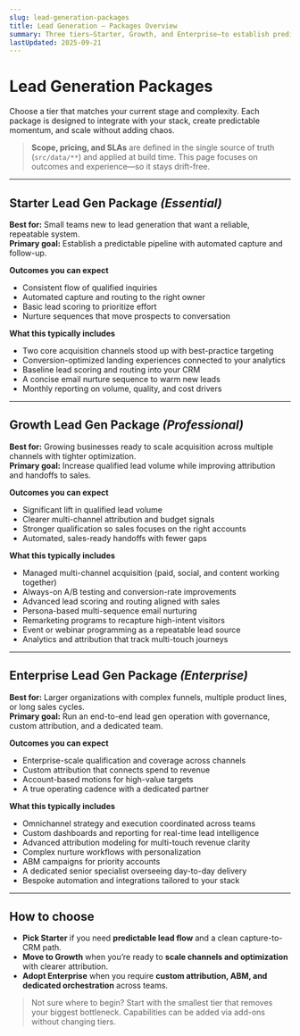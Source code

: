 ```yaml
---
slug: lead-generation-packages
title: Lead Generation — Packages Overview
summary: Three tiers—Starter, Growth, and Enterprise—to establish predictable lead flow, scale multi-channel acquisition, and run a governed, data-driven pipeline.
lastUpdated: 2025-09-21
---
```


# Lead Generation Packages

Choose a tier that matches your current stage and complexity. Each package is designed to integrate with your stack, create predictable momentum, and scale without adding chaos.

> **Scope, pricing, and SLAs** are defined in the single source of truth (`src/data/**`) and applied at build time. This page focuses on outcomes and experience—so it stays drift-free.

---

## Starter Lead Gen Package _(Essential)_

**Best for:** Small teams new to lead generation that want a reliable, repeatable system.  
**Primary goal:** Establish a predictable pipeline with automated capture and follow-up.

**Outcomes you can expect**
- Consistent flow of qualified inquiries
- Automated capture and routing to the right owner
- Basic lead scoring to prioritize effort
- Nurture sequences that move prospects to conversation

**What this typically includes**
- Two core acquisition channels stood up with best-practice targeting
- Conversion-optimized landing experiences connected to your analytics
- Baseline lead scoring and routing into your CRM
- A concise email nurture sequence to warm new leads
- Monthly reporting on volume, quality, and cost drivers

---

## Growth Lead Gen Package _(Professional)_

**Best for:** Growing businesses ready to scale acquisition across multiple channels with tighter optimization.  
**Primary goal:** Increase qualified lead volume while improving attribution and handoffs to sales.

**Outcomes you can expect**
- Significant lift in qualified lead volume
- Clearer multi-channel attribution and budget signals
- Stronger qualification so sales focuses on the right accounts
- Automated, sales-ready handoffs with fewer gaps

**What this typically includes**
- Managed multi-channel acquisition (paid, social, and content working together)
- Always-on A/B testing and conversion-rate improvements
- Advanced lead scoring and routing aligned with sales
- Persona-based multi-sequence email nurturing
- Remarketing programs to recapture high-intent visitors
- Event or webinar programming as a repeatable lead source
- Analytics and attribution that track multi-touch journeys

---

## Enterprise Lead Gen Package _(Enterprise)_

**Best for:** Larger organizations with complex funnels, multiple product lines, or long sales cycles.  
**Primary goal:** Run an end-to-end lead gen operation with governance, custom attribution, and a dedicated team.

**Outcomes you can expect**
- Enterprise-scale qualification and coverage across channels
- Custom attribution that connects spend to revenue
- Account-based motions for high-value targets
- A true operating cadence with a dedicated partner

**What this typically includes**
- Omnichannel strategy and execution coordinated across teams
- Custom dashboards and reporting for real-time lead intelligence
- Advanced attribution modeling for multi-touch revenue clarity
- Complex nurture workflows with personalization
- ABM campaigns for priority accounts
- A dedicated senior specialist overseeing day-to-day delivery
- Bespoke automation and integrations tailored to your stack

---

## How to choose

- **Pick Starter** if you need **predictable lead flow** and a clean capture-to-CRM path.  
- **Move to Growth** when you’re ready to **scale channels and optimization** with clearer attribution.  
- **Adopt Enterprise** when you require **custom attribution, ABM, and dedicated orchestration** across teams.

> Not sure where to begin? Start with the smallest tier that removes your biggest bottleneck. Capabilities can be added via add-ons without changing tiers.
